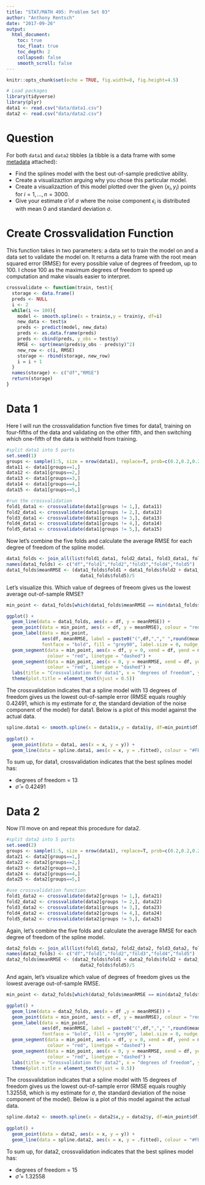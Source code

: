 ```yaml
---
title: "STAT/MATH 495: Problem Set 03"
author: "Anthony Rentsch"
date: "2017-09-26"
output:
  html_document:
    toc: true
    toc_float: true
    toc_depth: 2
    collapsed: false
    smooth_scroll: false
---
```


```r
knitr::opts_chunk$set(echo = TRUE, fig.width=8, fig.height=4.5)

# Load packages
library(tidyverse)
library(plyr)
data1 <- read.csv("data/data1.csv")
data2 <- read.csv("data/data2.csv")
```


# Question

For both `data1` and `data2` tibbles (a tibble is a data frame with some
[metadata](https://blog.rstudio.com/2016/03/24/tibble-1-0-0#tibbles-vs-data-frames) attached):

* Find the splines model with the best out-of-sample predictive ability.
* Create a visualizaztion arguing why you chose this particular model.
* Create a visualizaztion of this model plotted over the given $(x_i, y_i)$ points for $i=1,\ldots,n=3000$.
* Give your estimate $\widehat{\sigma}$ of $\sigma$ where the noise component $\epsilon_i$ is distributed with mean 0 and standard deviation $\sigma$.

# Create Crossvalidation Function

This function takes in two parameters: a data set to train the model on and a data set to validate the model on. It returns a data frame with the root mean squared error (RMSE) for every possible value of degrees of freedom, up to 100. I chose 100 as the maximum degrees of freedom to speed up computation and make visuals easier to interpret.
```r
crossvalidate <- function(train, test){
  storage <- data.frame()
  preds <- NULL
  i <- 2
  while(i <= 100){
    model <- smooth.spline(x = train$x,y = train$y, df=i)
    new_data <- test$x
    preds <- predict(model, new_data)
    preds <- as.data.frame(preds)
    preds <- cbind(preds, y_obs = test$y)
    RMSE <- sqrt(mean(preds$y_obs - preds$y)^2)
    new_row <- c(i, RMSE)
    storage <- rbind(storage, new_row)
    i = i + 1
  }
  names(storage) <- c("df","RMSE")
  return(storage)
}
```

# Data 1

Here I will run the crossvalidation function five times for data1, training on four-fifths of the data and validating on the other fifth, and then switching which one-fifth of the data is withheld from training.
```r
#split data1 into 5 parts
set.seed(1)
groups <- sample(1:5, size = nrow(data1), replace=T, prob=c(0.2,0.2,0.2,0.2,0.2))
data11 <- data1[groups==1,]
data12 <- data1[groups==2,]
data13 <- data1[groups==3,]
data14 <- data1[groups==4,]
data15 <- data1[groups==5,]

#run the crossvalidation
fold1_data1 <- crossvalidate(data1[groups != 1,], data11)
fold2_data1 <- crossvalidate(data1[groups != 2,], data12)
fold3_data1 <- crossvalidate(data1[groups != 3,], data13)
fold4_data1 <- crossvalidate(data1[groups != 4,], data14)
fold5_data1 <- crossvalidate(data1[groups != 5,], data15)
```

Now let's combine the five folds and calculate the average RMSE for each degree of freedom of the spline model.
```r
data1_folds <- join_all(list(fold1_data1, fold2_data1, fold3_data1, fold4_data1, fold5_data1), by = "df")
names(data1_folds) <- c("df","fold1","fold2","fold3","fold4","fold5")
data1_folds$meanRMSE <- (data1_folds$fold1 + data1_folds$fold2 + data1_folds$fold3 + data1_folds$fold4 + 
                           data1_folds$fold5)/5
```

Let's visualize this. Which value of degrees of freeom gives us the lowest average out-of-sample RMSE?
```r
min_point <- data1_folds[which(data1_folds$meanRMSE == min(data1_folds$meanRMSE)),]

ggplot() +
  geom_line(data = data1_folds, aes(x = df, y = meanRMSE)) +
  geom_point(data = min_point, aes(x = df, y = meanRMSE), colour = "red") +
  geom_label(data = min_point, 
             aes(df, meanRMSE, label = paste0("(",df,","," ",round(meanRMSE,5),")",sep="")),
             fontface = "bold", fill = "grey90", label.size = 0, nudge_x = 10, nudge_y = -0.05) +
  geom_segment(data = min_point, aes(x = df, y = 0, xend = df, yend = meanRMSE), 
               colour = "red", linetype = "dashed") +
  geom_segment(data = min_point, aes(x = 0, y = meanRMSE, xend = df, yend = meanRMSE), 
               colour = "red", linetype = "dashed") +
  labs(title = "Crossvalidation for data1", x = "degrees of freedom", y = "mean RMSE") +
  theme(plot.title = element_text(hjust = 0.5))
```

The crossvalidation indicates that a spline model with 13 degrees of freedom gives us the lowest out-of-sample error (RMSE equals roughly 0.42491, which is my estimate for $\sigma$, the standard deviation of the noise component of the model) for data1. Below is a plot of this model against the actual data.
```r
spline.data1 <- smooth.spline(x = data1$x,y = data1$y, df=min_point$df) %>% broom::augment()
  
ggplot() +
  geom_point(data = data1, aes(x = x, y = y)) +
  geom_line(data = spline.data1, aes(x = x, y = .fitted), colour = "#FB4D42", size = 2)
```
To sum up, for data1, crossvalidation indicates that the best splines model has:

* degrees of freedom = 13
* $\widehat{\sigma}$ = 0.42491

# Data 2

Now I'll move on and repeat this procedure for data2.
```r
#split data2 into 5 parts
set.seed(2)
groups <- sample(1:5, size = nrow(data1), replace=T, prob=c(0.2,0.2,0.2,0.2,0.2))
data21 <- data2[groups==1,]
data22 <- data2[groups==2,]
data23 <- data2[groups==3,]
data24 <- data2[groups==4,]
data25 <- data2[groups==5,]

#use crossvalidation function
fold1_data2 <- crossvalidate(data2[groups != 1,], data21)
fold2_data2 <- crossvalidate(data2[groups != 2,], data22)
fold3_data2 <- crossvalidate(data1[groups != 3,], data23)
fold4_data2 <- crossvalidate(data2[groups != 4,], data24)
fold5_data2 <- crossvalidate(data2[groups != 5,], data25)
```

Again, let's combine the five folds and calculate the average RMSE for each degree of freedom of the spline model.
```r
data2_folds <- join_all(list(fold1_data2, fold2_data2, fold3_data2, fold4_data2, fold5_data2), by = "df")
names(data2_folds) <- c("df","fold1","fold2","fold3","fold4","fold5")
data2_folds$meanRMSE <- (data2_folds$fold1 + data2_folds$fold2 + data2_folds$fold3 + data2_folds$fold4 + 
                           data2_folds$fold5)/5
```

And again, let's visualize which value of degrees of freedom gives us the lowest average out-of-sample RMSE.
```r
min_point <- data2_folds[which(data2_folds$meanRMSE == min(data2_folds$meanRMSE)),]

ggplot() +
  geom_line(data = data2_folds, aes(x = df ,y = meanRMSE)) +
  geom_point(data = min_point, aes(x = df, y = meanRMSE), colour = "red") +
  geom_label(data = min_point, 
             aes(df, meanRMSE, label = paste0("(",df,","," ",round(meanRMSE,5),")",sep="")),
             fontface = "bold", fill = "grey90", label.size = 0, nudge_x = 10, nudge_y = -0.05) +
  geom_segment(data = min_point, aes(x = df, y = 0, xend = df, yend = meanRMSE), 
               colour = "red", linetype = "dashed") +
  geom_segment(data = min_point, aes(x = 0, y = meanRMSE, xend = df, yend = meanRMSE), 
               colour = "red", linetype = "dashed") +
  labs(title = "Crossvalidation for data2", x = "degrees of freedom", y = "mean RMSE") +
  theme(plot.title = element_text(hjust = 0.5))
```

The crossvalidation indicates that a spline model with 15 degrees of freedom gives us the lowest out-of-sample error (RMSE equals roughly 1.32558, which is my estimate for $\sigma$, the standard deviation of the noise component of the model). Below is a plot of this model against the actual data.
```r
spline.data2 <- smooth.spline(x = data2$x,y = data2$y, df=min_point$df) %>% broom::augment()
  
ggplot() +
  geom_point(data = data2, aes(x = x, y = y)) +
  geom_line(data = spline.data2, aes(x = x, y = .fitted), colour = "#FB4D42", size = 2)
```

To sum up, for data2, crossvalidation indicates that the best splines model has:

* degrees of freedom = 15
* $\widehat{\sigma}$ = 1.32558